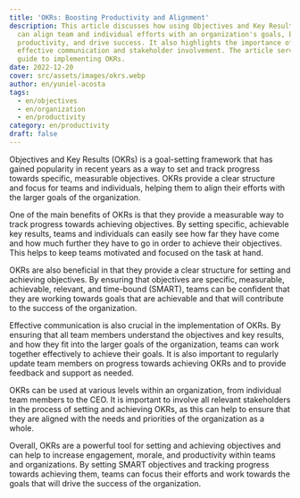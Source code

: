 ```yaml
---
title: 'OKRs: Boosting Productivity and Alignment'
description: This article discusses how using Objectives and Key Results (OKRs)
  can align team and individual efforts with an organization's goals, boost
  productivity, and drive success. It also highlights the importance of
  effective communication and stakeholder involvement. The article serves as a
  guide to implementing OKRs.
date: 2022-12-20
cover: src/assets/images/okrs.webp
author: en/yuniel-acosta
tags:
  - en/objectives
  - en/organization
  - en/productivity
category: en/productivity
draft: false
---
```



Objectives and Key Results (OKRs) is a goal-setting framework that has gained popularity in recent years as a way to set and track progress towards specific, measurable objectives. OKRs provide a clear structure and focus for teams and individuals, helping them to align their efforts with the larger goals of the organization.

One of the main benefits of OKRs is that they provide a measurable way to track progress towards achieving objectives. By setting specific, achievable key results, teams and individuals can easily see how far they have come and how much further they have to go in order to achieve their objectives. This helps to keep teams motivated and focused on the task at hand.

OKRs are also beneficial in that they provide a clear structure for setting and achieving objectives. By ensuring that objectives are specific, measurable, achievable, relevant, and time-bound (SMART), teams can be confident that they are working towards goals that are achievable and that will contribute to the success of the organization.

Effective communication is also crucial in the implementation of OKRs. By ensuring that all team members understand the objectives and key results, and how they fit into the larger goals of the organization, teams can work together effectively to achieve their goals. It is also important to regularly update team members on progress towards achieving OKRs and to provide feedback and support as needed.

OKRs can be used at various levels within an organization, from individual team members to the CEO. It is important to involve all relevant stakeholders in the process of setting and achieving OKRs, as this can help to ensure that they are aligned with the needs and priorities of the organization as a whole.

Overall, OKRs are a powerful tool for setting and achieving objectives and can help to increase engagement, morale, and productivity within teams and organizations. By setting SMART objectives and tracking progress towards achieving them, teams can focus their efforts and work towards the goals that will drive the success of the organization.
